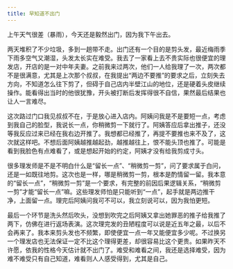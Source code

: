 ```yaml
---
title: 早知道不出门
---
```


上午天气很差（暴雨），今天还是毅然出门，因为我下午出去。

两天堆积了不少垃圾，多到一趟带不走。出门还有一个目的是剪头发，最近梅雨季下雨多空气又潮湿，头发太长实在难受。我去了一家看上去不贵实际也很便宜的理发店，开店的是一对中年夫妻。之前我来过两次，他们一人给我理了一次，两次都不是很满意，尤其是上次那个叔叔，在我提出“两边不要推”的要求之后，立刻失去方向，不知道怎么往下剪了，但碍于自己店内半壁江山的地位，还是硬着头皮继续操作。能看得出当时的他很犹豫，开头被打断后发挥得很不自信，果然最后结果也让人一言难尽。

这次路过门口我见叔叔不在，于是放心进入店内。阿姨问我是不是要短一点，考虑到我自己的脸型，我说长一点，你稍微剪一下就行了。阿姨答应后拿出推子，还没等我反应过来已经在我右边开推了。我想都已经推了，再提不要推也来不及了，这次就这样吧。不想后面阿姨越推越起劲，越推越往上，恨不能头顶也推了。可能是看到我脸色有点难看了，或是想起开始的约定，阿姨才没有给我剪成寸头。

很多理发师是不是不明白什么是“留长一点”、“稍微剪一剪”，问了要求属于白问，还是一如既往地剪。这次也是一样，哪是稍微剪一剪，根本是酌情留一留。我本意的“留长一点”，“稍微剪一剪”是一个要求，有完整的前因后果逻辑关系，“稍微剪一剪”才能“留长一点”嘛。这些理发师怕是只能听到“一点”，起手就是两边推干净，上面留一点。理完后阿姨问我可不可以，我立刻说可以，因为我怕更短。

最后一个环节是洗头然后吹头，没想到吹完之后阿姨又拿出她罪恶的推子给我推了两下，仿佛在进行返场表演。这次理完发的丑陋程度可以说是近五年之最，以后不会再来了。我本来剪头发也不频繁，即使便宜一点一年又能便宜多少呢。不过换另一个理发店也无法保证一定不比这个理得更差，却很容易比这个更贵。如果昨天不许愿，依我的性格今天估计就不出门了。难受和难看之间，我还是选择难受，因为难不难受只有自己知道，难看则人人感受得到，尤其是自己。
